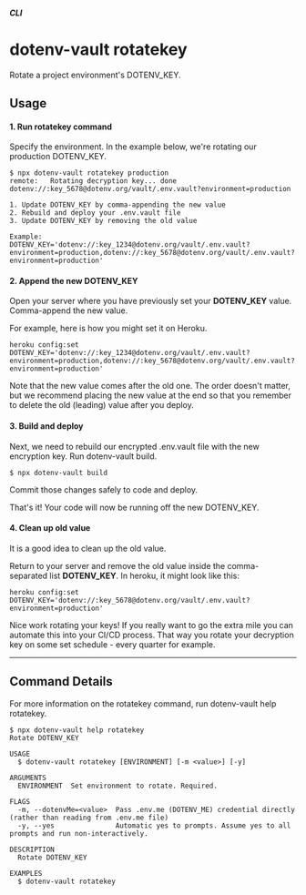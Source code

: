 

##### CLI
# dotenv-vault rotatekey

Rotate a project environment's DOTENV_KEY.

## Usage

#### 1. Run rotatekey command

Specify the environment. In the example below, we're rotating our production DOTENV_KEY.

```
$ npx dotenv-vault rotatekey production
remote:   Rotating decryption key... done
dotenv://:key_5678@dotenv.org/vault/.env.vault?environment=production

1. Update DOTENV_KEY by comma-appending the new value
2. Rebuild and deploy your .env.vault file
3. Update DOTENV_KEY by removing the old value

Example:
DOTENV_KEY='dotenv://:key_1234@dotenv.org/vault/.env.vault?environment=production,dotenv://:key_5678@dotenv.org/vault/.env.vault?environment=production'
```

<ScreenshotBrowser url='/assets/img/cloudinary/rotatekeys_axduqs.gif' />

#### 2. Append the new DOTENV_KEY

Open your server where you have previously set your **DOTENV_KEY** value. Comma-append the new value.

For example, here is how you might set it on Heroku.

```
heroku config:set DOTENV_KEY='dotenv://:key_1234@dotenv.org/vault/.env.vault?environment=production,dotenv://:key_5678@dotenv.org/vault/.env.vault?environment=production' 
```

Note that the new value comes after the old one. The order doesn't matter, but we recommend placing the new value at the end so that you remember to delete the old (leading) value after you deploy.

#### 3. Build and deploy

Next, we need to rebuild our encrypted .env.vault file with the new encryption key. Run dotenv-vault build.

```
$ npx dotenv-vault build
```

Commit those changes safely to code and deploy.

That's it! Your code will now be running off the new DOTENV_KEY.

#### 4. Clean up old value

It is a good idea to clean up the old value.

Return to your server and remove the old value inside the comma-separated list **DOTENV_KEY**. In heroku, it might look like this:

```
heroku config:set DOTENV_KEY='dotenv://:key_5678@dotenv.org/vault/.env.vault?environment=production' 
```

Nice work rotating your keys! If you really want to go the extra mile you can automate this into your CI/CD process. That way you rotate your decryption key on some set schedule - every quarter for example.

---

## Command Details

For more information on the rotatekey command, run dotenv-vault help rotatekey.

```
$ npx dotenv-vault help rotatekey
Rotate DOTENV_KEY

USAGE
  $ dotenv-vault rotatekey [ENVIRONMENT] [-m <value>] [-y]

ARGUMENTS
  ENVIRONMENT  Set environment to rotate. Required.

FLAGS
  -m, --dotenvMe=<value>  Pass .env.me (DOTENV_ME) credential directly (rather than reading from .env.me file)
  -y, --yes               Automatic yes to prompts. Assume yes to all prompts and run non-interactively.

DESCRIPTION
  Rotate DOTENV_KEY

EXAMPLES
  $ dotenv-vault rotatekey
```
